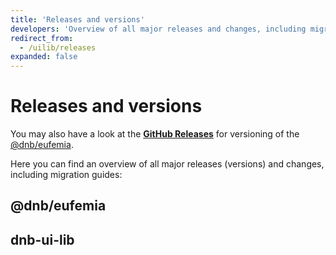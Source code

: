 ```yaml
---
title: 'Releases and versions'
developers: 'Overview of all major releases and changes, including migration guides.'
redirect_from:
  - /uilib/releases
expanded: false
---
```




# Releases and versions

You may also have a look at the [<Icon icon={GithubLogo} size="default" />**GitHub Releases**](https://github.com/dnbexperience/eufemia/releases) for versioning of the [@dnb/eufemia](/uilib/).

Here you can find an overview of all major releases (versions) and changes, including migration guides:

## @dnb/eufemia

<ListEufemiaVersions returnListItems />

## dnb-ui-lib

<ListUiLibVersions returnListItems />

<WelcomeAdvice />
